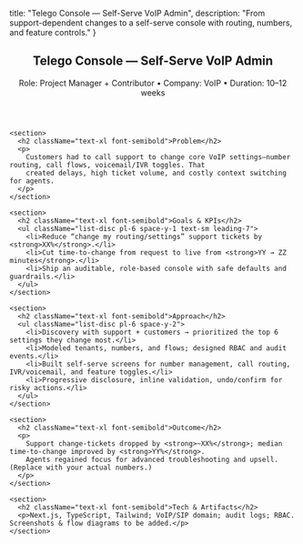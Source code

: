   title: "Telego Console — Self-Serve VoIP Admin",
  description: "From support-dependent changes to a self-serve console with routing, numbers, and feature controls."
}

<main className="min-h-screen bg-background text-foreground">
  <article className="mx-auto max-w-3xl px-6 py-12 space-y-8">
    <header>
      <h1 className="text-3xl md:text-4xl font-bold">Telego Console — Self-Serve VoIP Admin</h1>
      <p className="text-sm text-muted">Role: Project Manager + Contributor • Company: VoIP • Duration: 10–12 weeks</p>
    </header>

    <section>
      <h2 className="text-xl font-semibold">Problem</h2>
      <p>
        Customers had to call support to change core VoIP settings—number routing, call flows, voicemail/IVR toggles. That
        created delays, high ticket volume, and costly context switching for agents.
      </p>
    </section>

    <section>
      <h2 className="text-xl font-semibold">Goals & KPIs</h2>
      <ul className="list-disc pl-6 space-y-1 text-sm leading-7">
        <li>Reduce “change my routing/settings” support tickets by <strong>XX%</strong>.</li>
        <li>Cut time-to-change from request to live from <strong>YY → ZZ minutes</strong>.</li>
        <li>Ship an auditable, role-based console with safe defaults and guardrails.</li>
      </ul>
    </section>

    <section>
      <h2 className="text-xl font-semibold">Approach</h2>
      <ul className="list-disc pl-6 space-y-2">
        <li>Discovery with support + customers → prioritized the top 6 settings they change most.</li>
        <li>Modeled tenants, numbers, and flows; designed RBAC and audit events.</li>
        <li>Built self-serve screens for number management, call routing, IVR/voicemail, and feature toggles.</li>
        <li>Progressive disclosure, inline validation, undo/confirm for risky actions.</li>
      </ul>
    </section>

    <section>
      <h2 className="text-xl font-semibold">Outcome</h2>
      <p>
        Support change-tickets dropped by <strong>~XX%</strong>; median time-to-change improved by <strong>YY%</strong>.
        Agents regained focus for advanced troubleshooting and upsell. (Replace with your actual numbers.)
      </p>
    </section>

    <section>
      <h2 className="text-xl font-semibold">Tech & Artifacts</h2>
      <p>Next.js, TypeScript, Tailwind; VoIP/SIP domain; audit logs; RBAC. Screenshots & flow diagrams to be added.</p>
    </section>
  </article>
</main>
